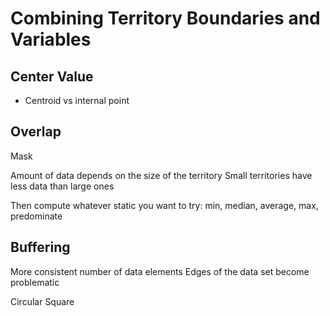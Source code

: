 # Combining Territory Boundaries and Variables {background-color="#A1D6F4"}

## Center Value

- Centroid vs internal point

## Overlap

Mask

Amount of data depends on the size of the territory
Small territories have less data than large ones


Then compute whatever static you want to try: min, median, average, max, predominate

## Buffering

More consistent number of data elements
Edges of the data set become problematic

Circular
Square